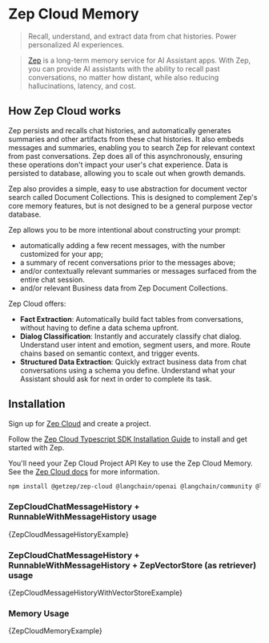 # Zep Cloud Memory

> Recall, understand, and extract data from chat histories. Power personalized AI experiences.

> [Zep](https://www.getzep.com) is a long-term memory service for AI Assistant apps.
> With Zep, you can provide AI assistants with the ability to recall past conversations, no matter how distant,
> while also reducing hallucinations, latency, and cost.

## How Zep Cloud works

Zep persists and recalls chat histories, and automatically generates summaries and other artifacts from these chat histories.
It also embeds messages and summaries, enabling you to search Zep for relevant context from past conversations.
Zep does all of this asynchronously, ensuring these operations don't impact your user's chat experience.
Data is persisted to database, allowing you to scale out when growth demands.

Zep also provides a simple, easy to use abstraction for document vector search called Document Collections.
This is designed to complement Zep's core memory features, but is not designed to be a general purpose vector database.

Zep allows you to be more intentional about constructing your prompt:

- automatically adding a few recent messages, with the number customized for your app;
- a summary of recent conversations prior to the messages above;
- and/or contextually relevant summaries or messages surfaced from the entire chat session.
- and/or relevant Business data from Zep Document Collections.

Zep Cloud offers:

- **Fact Extraction**: Automatically build fact tables from conversations, without having to define a data schema upfront.
- **Dialog Classification**: Instantly and accurately classify chat dialog. Understand user intent and emotion, segment users, and more. Route chains based on semantic context, and trigger events.
- **Structured Data Extraction**: Quickly extract business data from chat conversations using a schema you define. Understand what your Assistant should ask for next in order to complete its task.

## Installation

Sign up for [Zep Cloud](https://app.getzep.com/) and create a project.

Follow the [Zep Cloud Typescript SDK Installation Guide](https://help.getzep.com/sdks) to install and get started with Zep.

You'll need your Zep Cloud Project API Key to use the Zep Cloud Memory. See the [Zep Cloud docs](https://help.getzep.com/projects) for more information.


<IntegrationInstallTooltip></IntegrationInstallTooltip>

```bash npm2yarn
npm install @getzep/zep-cloud @langchain/openai @langchain/community @langchain/core
```

### ZepCloudChatMessageHistory + RunnableWithMessageHistory usage


<CodeBlock language="typescript">{ZepCloudMessageHistoryExample}</CodeBlock>

### ZepCloudChatMessageHistory + RunnableWithMessageHistory + ZepVectorStore (as retriever) usage


<CodeBlock language="typescript">
  {ZepCloudMessageHistoryWithVectorStoreExample}
</CodeBlock>

### Memory Usage


<CodeBlock language="typescript">{ZepCloudMemoryExample}</CodeBlock>
